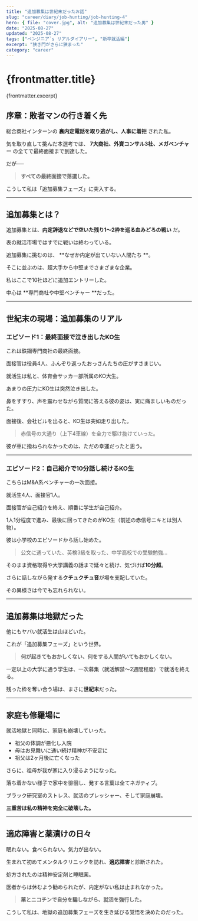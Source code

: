 ```yaml
---
title: "追加募集は世紀末だったお話"
slug: "career/diary/job-hunting/job-hunting-4"
hero: { file: "cover.jpg", alt: "追加募集は世紀末だった男" }
date: "2025-08-27"
updated: "2025-08-27"
tags: ["ペンジニア`s リアルダイアリー", "新卒就活編"]
excerpt: "狭き門がさらに狭まった"
category: "career"
---
```

# {frontmatter.title}
{frontmatter.excerpt}

## 序章：敗者マンの行き着く先

総合商社インターンの **裏内定電話を取り逃がし、人事に着拒** された私。  


気を取り直して挑んだ本選考では、 **7大商社、外資コンサル3社、メガベンチャー** の全てで最終面接まで到達した。  

だが──  

> **すべての最終面接で落選した。**

こうして私は「追加募集フェーズ」に突入する。

---

## 追加募集とは？

追加募集とは、**内定辞退などで空いた残り1〜2枠を巡る血みどろの戦い** だ。  


表の就活市場ではすでに戦いは終わっている。  


追加募集に挑むのは、 **なぜか内定が出ていない人間たち **。  

そこに並ぶのは、超大手から中堅までさまざまな企業。  


私はここで10社ほどに追加エントリーした。  


中心は **専門商社や中堅ベンチャー **だった。

---

## 世紀末の現場：追加募集のリアル

### エピソード1：最終面接で泣き出したKO生

これは鉄鋼専門商社の最終面接。  


面接官は役員4人、ふんぞり返ったおっさんたちの圧がすさまじい。  


就活生は私と、体育会サッカー部所属のKO大生。  


あまりの圧力にKO生は突然泣き出した。  


鼻をすすり、声を震わせながら質問に答える彼の姿は、実に痛ましいものだった。  


面接後、会社ビルを出ると、KO生は突如走り出した。  


> 赤信号の大通り（上下4車線）を全力で駆け抜けていった。  


彼が車に撥ねられなかったのは、ただの幸運だったと思う。

---

### エピソード2：自己紹介で10分話し続けるKO生

こちらはM&A系ベンチャーの一次面接。  


就活生4人、面接官1人。  

面接官が自己紹介を終え、順番に学生が自己紹介。  


1人1分程度で進み、最後に回ってきたのがKO生（前述の赤信号ニキとは別人物）。  


彼は小学校のエピソードから話し始めた。  


> 公文に通っていた、英検3級を取った、中学高校での受験勉強…  


そのまま資格取得や大学講義の話まで延々と続け、気づけば**10分超**。  


さらに話しながら発する**クチュクチュ音**が場を支配していた。  


その異様さは今でも忘れられない。

---

## 追加募集は地獄だった

他にもヤバい就活生は山ほどいた。  


これが「追加募集フェーズ」という世界。  


> **何が起きてもおかしくない、何をする人間がいてもおかしくない。**


一定以上の大学に通う学生は、一次募集（就活解禁〜2週間程度）で就活を終える。  


残った枠を奪い合う場は、まさに**世紀末**だった。

---

## 家庭も修羅場に

就活地獄と同時に、家庭も崩壊していった。  

- 祖父の体調が悪化し入院  
- 母はお見舞いに通い続け精神が不安定に  
- 祖父は2ヶ月後に亡くなった  


さらに、祖母が我が家に入り浸るようになった。  


落ち着かない様子で家中を徘徊し、発する言葉は全てネガティブ。  


ブラック研究室のストレス、就活のプレッシャー、そして家庭崩壊。  


**三重苦は私の精神を完全に破壊した。**

---

## 適応障害と薬漬けの日々

眠れない。食べられない。気力が出ない。  


生まれて初めてメンタルクリニックを訪れ、**適応障害**と診断された。  


処方されたのは精神安定剤と睡眠薬。  


医者からは休むよう勧められたが、内定がない私は止まれなかった。  


> **薬とニコチンで自分を騙しながら、就活を強行した。**


こうして私は、地獄の追加募集フェーズを生き延びる覚悟を決めたのだった。
